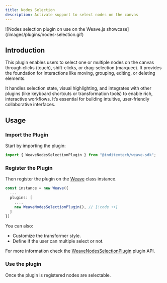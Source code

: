 ```yaml
---
title: Nodes Selection
description: Activate support to select nodes on the canvas
---
```


<div className="flex justify-center items-center *:max-w-[700px] bg-gradient-to-br from-fd-primary/10 rounded-xl border">
  ![Nodes selection plugin on use on the Weave.js
  showcase](/images/plugins/nodes-selection.gif)
</div>

## Introduction

This plugin enables users to select one or multiple nodes on the canvas through
clicks (touch), shift-clicks, or drag-selection (marquee). It provides the foundation
for interactions like moving, grouping, editing, or deleting elements.

It handles selection state, visual highlighting, and integrates with other
plugins (like keyboard shortcuts or transformation tools) to enable rich, interactive
workflows. It’s essential for building intuitive, user-friendly collaborative
interfaces.

## Usage

<div className="fd-steps">

<div className="[&_h3]:fd-step">

### Import the Plugin

Start by importing the plugin:

```ts
import { WeaveNodesSelectionPlugin } from "@inditextech/weave-sdk";
```

</div>

<div className='[&_h3]:fd-step'>

### Register the Plugin

Then register the plugin on the [Weave](/docs/sdk/api-reference/weave) class instance.

```ts
const instance = new Weave({
  ...
  plugins: [
    ...,
    new WeaveNodesSelectionPlugin(), // [!code ++]
  ]
})
```

You can also:

- Customize the transformer style.
- Define if the user can multiple select or not.

For more information check the [WeaveNodesSelectionPlugin](/docs/sdk/api-reference/plugins/nodes-selection)
plugin API.

</div>

<div className='[&_h3]:fd-step'>

### Use the plugin

Once the plugin is registered nodes are selectable.

</div>

</div>
